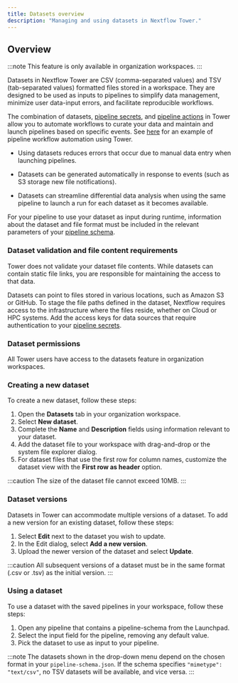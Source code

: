 ```yaml
---
title: Datasets overview
description: "Managing and using datasets in Nextflow Tower."
---
```


## Overview

:::note
This feature is only available in organization workspaces.
:::

Datasets in Nextflow Tower are CSV (comma-separated values) and TSV (tab-separated values) formatted files stored in a workspace. They are designed to be used as inputs to pipelines to simplify data management, minimize user data-input errors, and facilitate reproducible workflows.

The combination of datasets, [pipeline secrets](../secrets/overview.mdx), and [pipeline actions](../pipeline-actions/overview.mdx) in Tower allow you to automate workflows to curate your data and maintain and launch pipelines based on specific events. See [here](https://seqera.io/blog/workflow-automation/) for an example of pipeline workflow automation using Tower.

- Using datasets reduces errors that occur due to manual data entry when launching pipelines.

- Datasets can be generated automatically in response to events (such as S3 storage new file notifications).

- Datasets can streamline differential data analysis when using the same pipeline to launch a run for each dataset as it becomes available.

For your pipeline to use your dataset as input during runtime, information about the dataset and file format must be included in the relevant parameters of your [pipeline schema](../pipeline-schema/overview.mdx).

### Dataset validation and file content requirements

Tower does not validate your dataset file contents. While datasets can contain static file links, you are responsible for maintaining the access to that data.

Datasets can point to files stored in various locations, such as Amazon S3 or GitHub. To stage the file paths defined in the dataset, Nextflow requires access to the infrastructure where the files reside, whether on Cloud or HPC systems. Add the access keys for data sources that require authentication to your [pipeline secrets](../secrets/overview.mdx).

### Dataset permissions

All Tower users have access to the datasets feature in organization workspaces.

### Creating a new dataset

To create a new dataset, follow these steps:

1.  Open the **Datasets** tab in your organization workspace.
1.  Select **New dataset**.
1.  Complete the **Name** and **Description** fields using information relevant to your dataset.
1.  Add the dataset file to your workspace with drag-and-drop or the system file explorer dialog.
1.  For dataset files that use the first row for column names, customize the dataset view with the **First row as header** option.

:::caution
The size of the dataset file cannot exceed 10MB.
:::

### Dataset versions

Datasets in Tower can accommodate multiple versions of a dataset. To add a new version for an existing dataset, follow these steps:

1.  Select **Edit** next to the dataset you wish to update.
1.  In the Edit dialog, select **Add a new version**.
1.  Upload the newer version of the dataset and select **Update**.

:::caution
All subsequent versions of a dataset must be in the same format (.csv or .tsv) as the initial version.
:::

### Using a dataset

To use a dataset with the saved pipelines in your workspace, follow these steps:

1.  Open any pipeline that contains a pipeline-schema from the Launchpad.
1.  Select the input field for the pipeline, removing any default value.
1.  Pick the dataset to use as input to your pipeline.

:::note
The datasets shown in the drop-down menu depend on the chosen format in your `pipeline-schema.json`. If the schema specifies `"mimetype": "text/csv"`, no TSV datasets will be available, and vice versa.
:::
